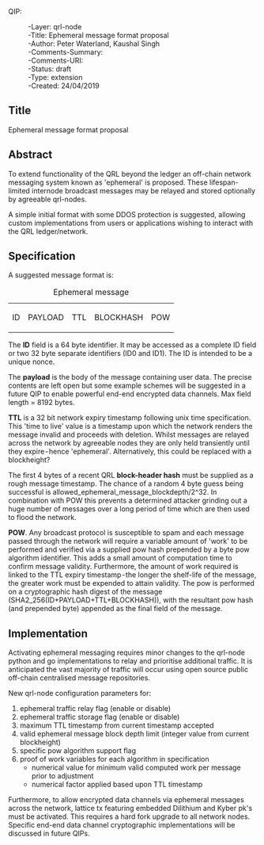 QIP: 
:-Layer: qrl-node
:-Title: Ephemeral message format proposal
:-Author: Peter Waterland, Kaushal Singh
:-Comments-Summary: 
:-Comments-URI: 
:-Status: draft
:-Type: extension
:-Created: 24/04/2019



== Title ==
Ephemeral message format proposal 


== Abstract ==
To extend functionality of the QRL beyond the ledger an off-chain network messaging system known as 'ephemeral' is proposed. These lifespan-limited internode broadcast messages may be relayed and stored optionally by agreeable qrl-nodes.

A simple initial format with some DDOS protection is suggested, allowing custom implementations from users or applications wishing to interact with the QRL ledger/network.



== Specification ==

A suggested message format is: 

{| class="wikitable"
|+Ephemeral message
|-
|ID
|PAYLOAD
|TTL
|BLOCKHASH
|POW
|}

The '''ID''' field is a 64 byte identifier. It may be accessed as a complete ID field or two 32 byte separate identifiers (ID0 and ID1). The ID is intended to be a unique nonce.

The '''payload''' is the body of the message containing user data. The precise contents are left open but some example schemes will be suggested in a future QIP to enable powerful end-end encrypted data channels. Max field length = 8192 bytes.

'''TTL''' is a 32 bit network expiry timestamp following unix time specification. This 'time to live' value is a timestamp upon which the network renders the message invalid and proceeds with deletion. Whilst messages are relayed across the network by agreeable nodes they are only held transiently until they expire - hence 'ephemeral'. Alternatively, this could be replaced with a blockheight?

The first 4 bytes of a recent QRL '''block-header hash''' must be supplied as a rough message timestamp. The chance of a random 4 byte guess being successful is allowed_ephemeral_message_blockdepth/2^32. In combination with POW this prevents a determined attacker grinding out a huge number of messages over a long period of time which are then used to flood the network.

'''POW'''. Any broadcast protocol is susceptible to spam and each message passed through the network will require a variable amount of 'work' to be performed and verified via a supplied pow hash prepended by a byte pow algorithm identifier. This adds a small amount of computation time to confirm message validity. Furthermore, the amount of work required is linked to the TTL expiry timestamp - the longer the shelf-life of the message, the greater work must be expended to attain validity. The pow is performed on a cryptographic hash digest of the message (SHA2_256(ID+PAYLOAD+TTL+BLOCKHASH)), with the resultant pow hash (and prepended byte) appended as the final field of the message. 



== Implementation ==

Activating ephemeral messaging requires minor changes to the qrl-node python and go implementations to relay and prioritise additional traffic. It is anticipated the vast majority of traffic will occur using open source public off-chain centralised message repositories.

New qrl-node configuration parameters for: 
# ephemeral traffic relay flag (enable or disable)
# ephemeral traffic storage flag (enable or disable)
# maximum TTL timestamp from current timestamp accepted
# valid ephemeral message block depth limit (integer value from current blockheight) 
# specific pow algorithm support flag
# proof of work variables for each algorithm in specification
#* numerical value for minimum valid computed work per message prior to adjustment
#* numerical factor applied based upon TTL timestamp

Furthermore, to allow encrypted data channels via ephemeral messages across the network, lattice tx featuring embedded Dilithium and Kyber pk's must be activated. This requires a hard fork upgrade to all network nodes. Specific end-end data channel cryptographic implementations will be discussed in future QIPs.
